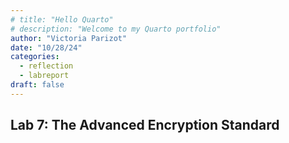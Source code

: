 ```yaml
---
# title: "Hello Quarto"
# description: "Welcome to my Quarto portfolio"
author: "Victoria Parizot"
date: "10/28/24"
categories:
  - reflection
  - labreport
draft: false
---
```

## Lab 7: The Advanced Encryption Standard
